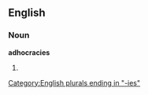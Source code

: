 ==English==

===Noun===
'''adhocracies'''

# {{plural of|[[adhocracy]]}}

[[Category:English plurals ending in "-ies"]]